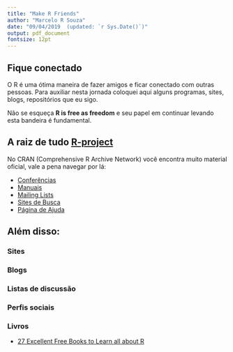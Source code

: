 ```yaml
---
title: "Make R Friends"
author: "Marcelo R Souza"
date: "09/04/2019  (updated: `r Sys.Date()`)"
output: pdf_document
fontsize: 12pt
---
```


## Fique conectado

O R é uma ótima maneira de fazer amigos e ficar conectado com outras pessoas. Para auxiliar nesta jornada coloquei aqui alguns programas, sites, blogs, repositórios que eu sigo.

Não se esqueça **R is free as freedom** e seu papel em continuar levando esta bandeira é fundamental.

## A raiz de tudo [**R-project**](https://www.r-project.org/)

No CRAN (Comprehensive R Archive Network) você encontra muito material oficial, vale a pena navegar por lá:

- [Conferências](https://www.r-project.org/conferences/)
- [Manuais](http://cran.r-project.org/manuals.html)
- [Mailing Lists](https://www.r-project.org/mail.html)
- [Sites de Busca](https://www.r-project.org/search.html)
- [Página de Ajuda](https://www.r-project.org/help.html)

## Além disso:

### Sites

### Blogs

### Listas de discussão

### Perfis sociais

### Livros
- [27 Excellent Free Books to Learn all about R]()




